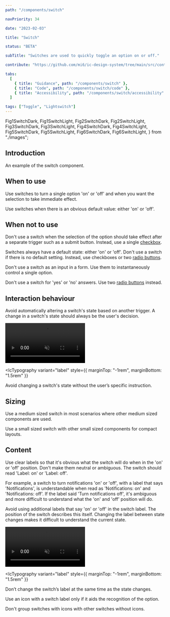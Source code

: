 ```yaml
---
path: "/components/switch"

navPriority: 34

date: "2023-02-03"

title: "Switch"

status: "BETA"

subTitle: "Switches are used to quickly toggle an option on or off."

contribute: "https://github.com/mi6/ic-design-system/tree/main/src/content/structured/components/switch"

tabs:
  [
    { title: "Guidance", path: "/components/switch" },
    { title: "Code", path: "/components/switch/code" },
    { title: "Accessibility", path: "/components/switch/accessibility" },
  ]

tags: ["Toggle", "Lightswitch"]
---
```


  Fig1SwitchDark,
  Fig1SwitchLight,
  Fig2SwitchDark,
  Fig2SwitchLight,
  Fig3SwitchDark,
  Fig3SwitchLight,
  Fig4SwitchDark,
  Fig4SwitchLight,
  Fig5SwitchDark,
  Fig5SwitchLight,
  Fig6SwitchDark,
  Fig6SwitchLight,
} from "./images";

## Introduction

An example of the switch component.

<ComponentPreview>
  <IcSwitch label="Coffee preferences" />
</ComponentPreview>

## When to use

Use switches to turn a single option 'on' or 'off' and when you want the selection to take immediate effect.

Use switches when there is an obvious default value: either 'on' or 'off'.

## When not to use

Don't use a switch when the selection of the option should take effect after a separate trigger such as a submit button. Instead, use a single [checkbox](/components/checkbox).

<DoubleDoDontCaution>
  <DoDontCaution
    imageSrc={[Fig1SwitchLight, Fig1SwitchDark]}
    imageAlt="An example settings panel with text that says 'Your changes will take place immediately'. Three switches are displayed for 'notifications', 'don't disturb' and 'night mode'."
    state="good"
    caption="Make sure the change in a switch's state causes immediate effect."
  />
  <DoDontCaution
    imageSrc={[Fig2SwitchLight, Fig2SwitchDark]}
    imageAlt="An example settings panel with text that says 'Remember to save your changes'. Three switches are displayed for 'notifications', 'don't disturb' and 'night mode'. A button that says 'Save changes' sits below the switches. "
    state="bad"
    caption="Don't use a separate trigger to make the change in state take effect."
  />
</DoubleDoDontCaution>

Switches always have a default state: either 'on' or 'off'. Don't use a switch if there is no default setting. Instead, use checkboxes or two [radio buttons](/components/radio).

Don't use a switch as an input in a form. Use them to instantaneously control a single option.

Don't use a switch for 'yes' or 'no' answers. Use two [radio buttons](/components/radio) instead.

<DoubleDoDontCaution>
  <DoDontCaution
    imageSrc={[Fig3SwitchLight, Fig3SwitchDark]}
    imageAlt="An example settings panel with a single switch with a heading that says 'Do you want to receive notifications?''. The switch is in the 'on' position and it has a label that says 'Yes'."
    state="bad"
    caption="Don't use a switch for 'yes' or 'no' answers."
  />
</DoubleDoDontCaution>

## Interaction behaviour

Avoid automatically altering a switch's state based on another trigger. A change in a switch's state should always be the user's decision.

<video width="50%" muted controls loop>
  <source src={switchVid1} type="video/mp4" />
</video>

<IcTypography
  variant="label"
  style={{ marginTop: "-1rem", marginBottom: "1.5rem" }}
>
  Avoid changing a switch's state without the user’s specific instruction.
</IcTypography>

## Sizing

Use a medium sized switch in most scenarios where other medium sized components are used.

Use a small sized switch with other small sized components for compact layouts.

## Content

Use clear labels so that it's obvious what the switch will do when in the 'on' or 'off' position. Don't make them neutral or ambiguous. The switch should read 'Label: on' or 'Label: off'.

For example, a switch to turn notifications 'on' or 'off', with a label that says 'Notifications', is understandable when read as 'Notifications: on' and 'Notifications: off'. If the label said 'Turn notifications off', it's ambiguous and more difficult to understand what the 'on' and 'off' position will do.

<DoubleDoDontCaution>
  <DoDontCaution
    imageSrc={[Fig4SwitchLight, Fig4SwitchDark]}
    imageAlt="An example settings panel with a single switch in the 'off' position. It's label says 'Notifications'."
    state="good"
    caption="Give switches labels that make it clear what the switch will do in either the 'on' or 'off' position."
  />
  <DoDontCaution
    imageSrc={[Fig5SwitchLight, Fig5SwitchDark]}
    imageAlt="An example settings panel with a single switch in the 'off' position. It's label says 'Turn notifications off?'."
    state="bad"
    caption="Don't give switches ambiguous labels that makes it hard to understand what the switch will do."
  />
</DoubleDoDontCaution>

Avoid using additional labels that say 'on' or 'off' in the switch label. The position of the switch describes this itself. Changing the label between state changes makes it difficult to understand the current state.

<video width="50%" muted controls loop>
  <source src={switchVid2} type="video/mp4" />
</video>

<IcTypography
  variant="label"
  style={{ marginTop: "-1rem", marginBottom: "1.5rem" }}
>
  Don’t change the switch’s label at the same time as the state changes.
</IcTypography>

Use an icon with a switch label only if it aids the recognition of the option.

Don't group switches with icons with other switches without icons.

<DoubleDoDontCaution>
  <DoDontCaution
    imageSrc={[Fig6SwitchLight, Fig6SwitchDark]}
    imageAlt="An example settings panel with three switches. The first switch is on with a label that says 'Notifications'. The second switch is off with a label that says 'Don't disturb'. The third switch is off with a label that includes a moon icon and says 'Night mode'."
    state="bad"
    caption="Don't mix switches with icons with switches without icons."
  />
</DoubleDoDontCaution>

